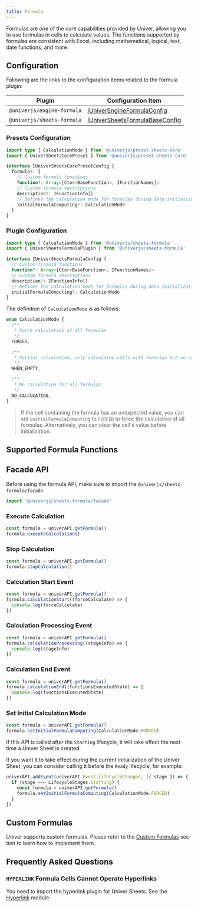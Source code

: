 ```yaml
---
title: Formula
---
```



Formulas are one of the core capabilities provided by Univer, allowing you to use formulas in cells to calculate values. The functions supported by formulas are consistent with Excel, including mathematical, logical, text, date functions, and more.

## Configuration

Following are the links to the configuration items related to the formula plugin:

| Plugin | Configuration Item |
| --- | --- |
| `@univerjs/engine-formula` | [IUniverEngineFormulaConfig](https://github.com/dream-num/univer/blob/dev/packages/engine-formula/src/controller/config.schema.ts#L29) |
| `@univerjs/sheets-formula` | [IUniverSheetsFormulaBaseConfig](https://github.com/dream-num/univer/blob/dev/packages/sheets-formula/src/controllers/config.schema.ts#L44) |

### Presets Configuration

```typescript
import type { CalculationMode } from '@univerjs/preset-sheets-core'
import { UniverSheetsCorePreset } from '@univerjs/preset-sheets-core'

interface IUniverSheetsCorePresetConfig {
  formula?: {
    // Custom formula functions
    function?: Array<[Ctor<BaseFunction>, IFunctionNames]>
    // Custom formula descriptions
    description?: IFunctionInfo[]
    // Defines the calculation mode for formulas during data initialization, default is `WHEN_EMPTY`
    initialFormulaComputing?: CalculationMode
  }
}
```

### Plugin Configuration

```typescript
import type { CalculationMode } from '@univerjs/sheets-formula'
import { UniverSheetsFormulaPlugin } from '@univerjs/sheets-formula'

interface IUniverSheetsFormulaConfig {
  // Custom formula functions
  function?: Array<[Ctor<BaseFunction>, IFunctionNames]>
  // Custom formula descriptions
  description?: IFunctionInfo[]
  // Defines the calculation mode for formulas during data initialization, default is `WHEN_EMPTY`
  initialFormulaComputing?: CalculationMode
}
```

The definition of `CalculationMode` is as follows:

```typescript
enum CalculationMode {
  /**
   * Force calculation of all formulas
   */
  FORCED,

  /**
   * Partial calculation, only calculates cells with formulas but no value
   */
  WHEN_EMPTY,

  /**
   * No calculation for all formulas
   */
  NO_CALCULATION,
}
```

> If the cell containing the formula has an unexpected value, you can set `initialFormulaComputing` to `FORCED` to force the calculation of all formulas. Alternatively, you can clear the cell's value before initialization.

## Supported Formula Functions

<FormulaList lang="en-US" />

## Facade API

Before using the formula API, make sure to import the `@univerjs/sheets-formula/facade`.

```typescript
import '@univerjs/sheets-formula/facade'
```

### Execute Calculation

```typescript
const formula = univerAPI.getFormula()
formula.executeCalculation()
```

### Stop Calculation

```typescript
const formula = univerAPI.getFormula()
formula.stopCalculation()
```

### Calculation Start Event

```typescript
const formula = univerAPI.getFormula()
formula.calculationStart((forceCalculate) => {
  console.log(forceCalculate)
})
```

### Calculation Processing Event

```typescript
const formula = univerAPI.getFormula()
formula.calculationProcessing((stageInfo) => {
  console.log(stageInfo)
})
```

### Calculation End Event

```typescript
const formula = univerAPI.getFormula()
formula.calculationEnd((functionsExecutedState) => {
  console.log(functionsExecutedState)
})
```

### Set Initial Calculation Mode

```typescript
const formula = univerAPI.getFormula()
formula.setInitialFormulaComputing(CalculationMode.FORCED)
```

If this API is called after the `Starting` lifecycle, it will take effect the next time a Univer Sheet is created.

If you want it to take effect during the current initialization of the Univer Sheet, you can consider calling it before the `Ready` lifecycle, for example:

```typescript
univerAPI.addEvent(univerAPI.Event.LifeCycleChanged, ({ stage }) => {
  if (stage === LifecycleStages.Starting) {
    const formula = univerAPI.getFormula()
    formula.setInitialFormulaComputing(CalculationMode.FORCED)
  }
})
```

## Custom Formulas

Univer supports custom formulas. Please refer to the [Custom Formulas](/guides/recipes/tutorials/custom-formula) section to learn how to implement them.

## Frequently Asked Questions

### `HYPERLINK` Formula Cells Cannot Operate Hyperlinks

You need to import the hyperlink plugin for Univer Sheets. See the [Hyperlink](/guides/sheets/features/hyper-link) module.
